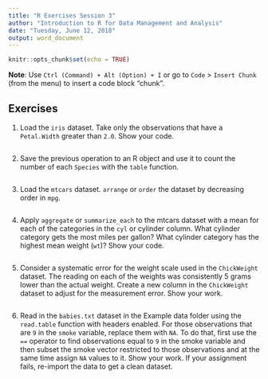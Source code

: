 ```yaml
---
title: "R Exercises Session 3"
author: "Introduction to R for Data Management and Analysis"
date: "Tuesday, June 12, 2018"
output: word_document
---
```


```r
knitr::opts_chunk$set(echo = TRUE)
```

**Note**: Use `Ctrl (Command) + Alt (Option) + I` or go to `Code` >
`Insert Chunk` (from the menu) to insert a code block "chunk".

## Exercises

1. Load the `iris` dataset. Take only the observations that have a `Petal.Width`
greater than `2.0`.
Show your code. 

```r

```

2. Save the previous operation to an R object and use it to count the number of
each `Species` with the `table` function.

```r

```

3. Load the `mtcars` dataset. `arrange` or `order` the dataset by decreasing
order in `mpg`.

```r

```

4. Apply `aggregate` or `summarize_each` to the mtcars dataset with a mean for
each of the categories in the `cyl` or cylinder column. What cylinder category
gets the most miles per gallon? What cylinder category has the highest mean
weight (`wt`)? Show your code.

```r

```

5. Consider a systematic error for the weight scale used in the `ChickWeight`
dataset. The reading on each of the weights was consistently 5 grams lower than
the actual weight. Create a new column in the `ChickWeight` dataset to adjust
for the measurement error. Show your work.

```r

```

6. Read in the `babies.txt` dataset in the Example data folder using the
`read.table` function with headers enabled. For those observations that are `9`
in the `smoke` variable, replace them with `NA`. To do that, first use the `==`
operator to find observations equal to `9` in the smoke variable and then subset
the smoke vector restricted to those observations and at the same time assign
`NA` values to it. Show your work. If your assignment fails, re-import the data
to get a clean dataset.

```r

```

